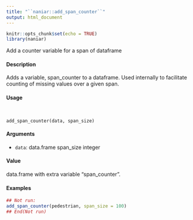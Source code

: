 ```yaml
---
title: "``naniar::add_span_counter``"
output: html_document
---
```


```r
knitr::opts_chunk$set(echo = TRUE)
library(naniar)
```

Add a counter variable for a span of dataframe

####  Description 

Adds a variable, span_counter to a dataframe. Used internally to facilitate counting of missing values over a given span.

####  Usage 
<pre><code>

add_span_counter(data, span_size)
</code></pre>
#### Arguments 

* ``data``: data.frame
span_size integer

#### Value 

data.frame with extra variable "span_counter".

#### Examples 
```r

## Not run:
add_span_counter(pedestrian, span_size = 100)
## End(Not run)
```
